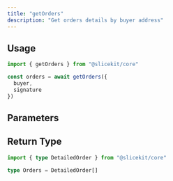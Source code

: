 ```yaml
---
title: "getOrders"
description: "Get orders details by buyer address"
---
```




## Usage

```ts
import { getOrders } from "@slicekit/core"

const orders = await getOrders({
  buyer,
  signature
})
```

<ActionHookNote paramName="useOrders" />

## Parameters

<OrdersParams />

## Return Type

```ts
import { type DetailedOrder } from "@slicekit/core"

type Orders = DetailedOrder[]
```
